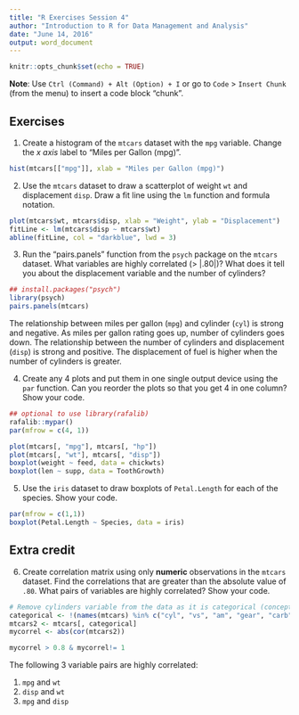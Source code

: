 ```yaml
---
title: "R Exercises Session 4"
author: "Introduction to R for Data Management and Analysis"
date: "June 14, 2016"
output: word_document
---
```


```r
knitr::opts_chunk$set(echo = TRUE)
```

**Note**: Use `Ctrl (Command) + Alt (Option) + I` or go to `Code` > `Insert Chunk` (from the menu) to insert a code block "chunk". 

## Exercises

1. Create a histogram of the `mtcars` dataset with the `mpg` variable. Change the _x axis_ label to "Miles per Gallon (mpg)".

```r
hist(mtcars[["mpg"]], xlab = "Miles per Gallon (mpg)")
```

2. Use the `mtcars` dataset to draw a scatterplot of weight `wt` and displacement `disp`. Draw a fit line using the `lm` function and formula notation. 

```r
plot(mtcars$wt, mtcars$disp, xlab = "Weight", ylab = "Displacement")
fitLine <- lm(mtcars$disp ~ mtcars$wt)
abline(fitLine, col = "darkblue", lwd = 3)
```

3. Run the "pairs.panels" function from the `psych` package on the `mtcars` dataset. What variables are highly correlated (> |.80|)? What does it tell you about the displacement variable and the number of cylinders? 

```r
## install.packages("psych")
library(psych)
pairs.panels(mtcars)
```

The relationship between miles per gallon (`mpg`) and cylinder (`cyl`) is strong and negative. As miles per gallon rating goes up, number of cylinders goes down. The relationship between the number of cylinders and displacement (`disp`) is strong and positive. The displacement of fuel is higher when the number of cylinders is greater. 

4. Create any 4 plots and put them in one single output device using the `par` function. Can you reorder the plots so that you get 4 in one column? Show your code. 

```r
## optional to use library(rafalib)
rafalib::mypar()
par(mfrow = c(4, 1))

plot(mtcars[, "mpg"], mtcars[, "hp"])
plot(mtcars[, "wt"], mtcars[, "disp"])
boxplot(weight ~ feed, data = chickwts)
boxplot(len ~ supp, data = ToothGrowth)
```

5. Use the `iris` dataset to draw boxplots of `Petal.Length` for each of the species. Show your code. 

```r
par(mfrow = c(1,1))
boxplot(Petal.Length ~ Species, data = iris)
```

## Extra credit

6. Create correlation matrix using only **numeric** observations in the `mtcars` dataset. Find the correlations that are greater than the absolute value of `.80`. What pairs of variables are highly correlated? Show your code. 

```r
# Remove cylinders variable from the data as it is categorical (conceptually)
categorical <- !(names(mtcars) %in% c("cyl", "vs", "am", "gear", "carb"))
mtcars2 <- mtcars[, categorical]
mycorrel <- abs(cor(mtcars2))

mycorrel > 0.8 & mycorrel!= 1
```

The following 3 variable pairs are highly correlated:

1. `mpg` and `wt` 
2. `disp` and `wt`
3. `mpg` and `disp`




